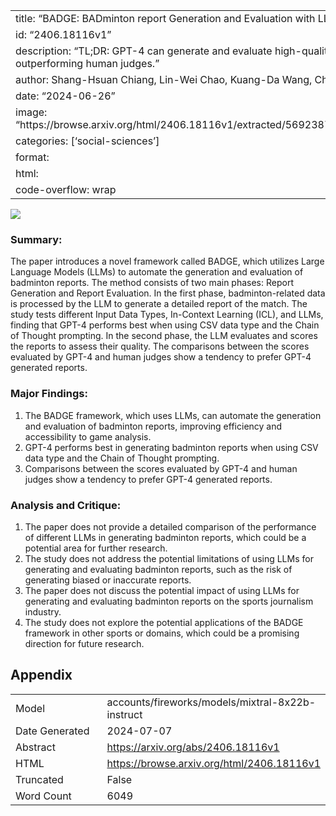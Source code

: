 
---
title: "BADGE: BADminton report Generation and Evaluation with LLM"
id: "2406.18116v1"
description: "TL;DR: GPT-4 can generate and evaluate high-quality badminton match reports, outperforming human judges."
author: Shang-Hsuan Chiang, Lin-Wei Chao, Kuang-Da Wang, Chih-Chuan Wang, Wen-Chih Peng
date: "2024-06-26"
image: "https://browse.arxiv.org/html/2406.18116v1/extracted/5692387/figure/badminton_report_3.png"
categories: ['social-sciences']
format:
  html:
    code-overflow: wrap
---

![](https://browse.arxiv.org/html/2406.18116v1/extracted/5692387/figure/badminton_report_3.png)

### Summary:

The paper introduces a novel framework called BADGE, which utilizes Large Language Models (LLMs) to automate the generation and evaluation of badminton reports. The method consists of two main phases: Report Generation and Report Evaluation. In the first phase, badminton-related data is processed by the LLM to generate a detailed report of the match. The study tests different Input Data Types, In-Context Learning (ICL), and LLMs, finding that GPT-4 performs best when using CSV data type and the Chain of Thought prompting. In the second phase, the LLM evaluates and scores the reports to assess their quality. The comparisons between the scores evaluated by GPT-4 and human judges show a tendency to prefer GPT-4 generated reports.

### Major Findings:

1. The BADGE framework, which uses LLMs, can automate the generation and evaluation of badminton reports, improving efficiency and accessibility to game analysis.
2. GPT-4 performs best in generating badminton reports when using CSV data type and the Chain of Thought prompting.
3. Comparisons between the scores evaluated by GPT-4 and human judges show a tendency to prefer GPT-4 generated reports.

### Analysis and Critique:

1. The paper does not provide a detailed comparison of the performance of different LLMs in generating badminton reports, which could be a potential area for further research.
2. The study does not address the potential limitations of using LLMs for generating and evaluating badminton reports, such as the risk of generating biased or inaccurate reports.
3. The paper does not discuss the potential impact of using LLMs for generating and evaluating badminton reports on the sports journalism industry.
4. The study does not explore the potential applications of the BADGE framework in other sports or domains, which could be a promising direction for future research.

## Appendix

|          |          |
|----------|----------|
| Model     | accounts/fireworks/models/mixtral-8x22b-instruct       |
| Date Generated     | 2024-07-07       |
| Abstract | [https://arxiv.org/abs/2406.18116v1](https://arxiv.org/abs/2406.18116v1)        |
| HTML     | [https://browse.arxiv.org/html/2406.18116v1](https://browse.arxiv.org/html/2406.18116v1)       |
| Truncated       | False       |
| Word Count       | 6049       |